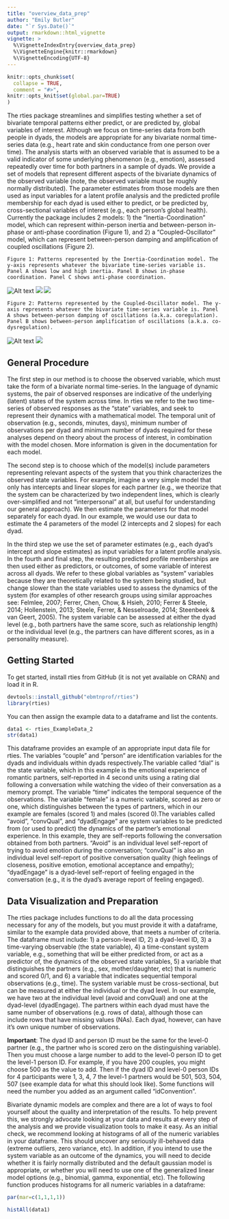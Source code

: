 ```yaml
---
title: "overview_data_prep"
author: "Emily Butler"
date: "`r Sys.Date()`"
output: rmarkdown::html_vignette
vignette: >
  %\VignetteIndexEntry{overview_data_prep}
  %\VignetteEngine{knitr::rmarkdown}
  %\VignetteEncoding{UTF-8}
---
```


```r
knitr::opts_chunk$set(
  collapse = TRUE,
  comment = "#>",
knitr::opts_knit$set(global.par=TRUE)
)
```

The rties package streamlines and simplifies testing whether a set of bivariate temporal patterns either predict, or are predicted by, global variables of interest. Although we focus on time-series data from both people in dyads, the models are appropriate for any bivariate normal time-series data (e.g., heart rate and skin conductance from one person over time). The analysis starts with an observed variable that is assumed to be a valid indicator of some underlying phenomenon (e.g., emotion), assessed repeatedly over time for both partners in a sample of dyads. We provide a set of models that represent different aspects of the bivariate dynamics of the observed variable (note, the observed variable must be roughly normally distributed). The parameter estimates from those models are then used as input variables for a latent profile analysis and the predicted profile membership for each dyad is used either to predict, or be predicted by, cross-sectional variables of interest (e.g., each person’s global health). Currently the package includes 2 models: 1) the “Inertia-Coordination” model, which can represent within-person inertia and between-person in-phase or anti-phase coordination (Figure 1), and 2) a “Coupled-Oscillator” model, which can represent between-person damping and amplification of coupled oscillations (Figure 2).
```
Figure 1: Patterns represented by the Inertia-Coordination model. The y-axis represents whatever the bivariate time-series variable is. Panel A shows low and high inertia. Panel B shows in-phase coordination. Panel C shows anti-phase coordination.
```
![Alt text](/Users/emily/Documents/Projects/R-TIES/rties/vignettes/Figures/inertia.png) ![](/Users/emily/Documents/Projects/R-TIES/rties/vignettes/Figures/inphase.png) ![](/Users/emily/Documents/Projects/R-TIES/rties/vignettes/Figures/antiphase.png)
```
Figure 2: Patterns represented by the Coupled-Oscillator model. The y-axis represents whatever the bivariate time-series variable is. Panel A shows between-person damping of oscillations (a.k.a. coregulation). Panel B shows between-person amplification of oscillations (a.k.a. co-dysregulation).
```
![Alt text](/Users/emily/Documents/Projects/R-TIES/rties/vignettes/Figures/coreg.png) ![](/Users/emily/Documents/Projects/R-TIES/rties/vignettes/Figures/codysreg.png) 


## General Procedure

The first step in our method is to choose the observed variable, which must take the form of a bivariate normal time-series. In the language of dynamic systems, the pair of observed responses are indicative of the underlying (latent) states of the system across time. In rties we refer to the two time-series of observed responses as the “state” variables, and seek to represent their dynamics with a mathematical model. The temporal unit of observation (e.g., seconds, minutes, days), minimum number of observations per dyad and minimum number of dyads required for these analyses depend on theory about the process of interest, in combination with the model chosen. More information is given in the documentation for each model.   

The second step is to choose which of the model(s) include parameters representing relevant aspects of the system that you think characterizes the observed state variables. For example, imagine a very simple model that only has intercepts and linear slopes for each partner (e.g., we theorize that the system can be characterized by two independent lines, which is clearly over-simplified and not “interpersonal” at all, but useful for understanding our general approach). We then estimate the parameters for that model separately for each dyad. In our example, we would use our data to estimate the 4 parameters of the model (2 intercepts and 2 slopes) for each dyad.  

In the third step we use the set of parameter estimates (e.g., each dyad’s intercept and slope estimates) as input variables for a latent profile analysis. In the fourth and final step, the resulting predicted profile memberships are then used either as predictors, or outcomes, of some variable of interest across all dyads. We refer to these global variables as “system” variables because they are theoretically related to the system being studied, but change slower than the state variables used to assess the dynamics of the system (for examples of other research groups using similar approaches see: Felmlee, 2007; Ferrer, Chen, Chow, & Hsieh, 2010; Ferrer & Steele, 2014; Hollenstein, 2013; Steele, Ferrer, & Nesselroade, 2014; Steenbeek & van Geert, 2005). The system variable can be assessed at either the dyad level (e.g., both partners have the same score, such as relationship length) or the individual level (e.g., the partners can have different scores, as in a personality measure).

## Getting Started

To get started, install rties from GitHub (it is not yet available on CRAN) and load it in R.
```r
devtools::install_github("ebmtnprof/rties")
library(rties)
```

You can then assign the example data to a dataframe and list the contents.
```r
data1 <- rties_ExampleData_2
str(data1)
```
This dataframe provides an example of an appropriate input data file for rties. The variables “couple” and ”person” are identification variables for the dyads and individuals within dyads respectively.The variable called “dial” is the state variable, which in this example is the emotional experience of romantic partners, self-reported in 4 second units using a rating dial following a conversation while watching the video of their conversation as a memory prompt. The variable “time” indicates the temporal sequence of the observations. The variable “female” is a numeric variable, scored as zero or one, which distinguishes between the types of partners, which in our example are females (scored 1) and males (scored 0).The variables called "avoid", “convQual”, and "dyadEngage" are system variables to be predicted from (or used to predict) the dynamics of the partner's emotional experience. In this example, they are self-reports following the conversation obtained from both partners. "Avoid" is an individual level self-report of trying to avoid emotion during the conversation; "convQual" is also an individual level self-report of positive conversation quality (high feelings of closeness, positive emotion, emotional acceptance and empathy); "dyadEngage" is a dyad-level self-report of feeling engaged in the conversation (e.g., it is the dyad's average report of feeling engaged). 

## Data Visualization and Preparation

The rties package includes functions to do all the data processing necessary for any of the models, but you must provide it with a dataframe, similar to the example data provided above, that meets a number of criteria. The dataframe must include: 1) a person-level ID, 2) a dyad-level ID, 3) a time-varying observable (the state variable), 4) a time-constant system variable, e.g., something that will be either predicted from, or act as a predictor of, the dynamics of the observed state variables, 5) a variable that distinguishes the partners (e.g., sex, mother/daughter, etc) that is numeric and scored 0/1, and 6) a variable that indicates sequential temporal observations (e.g., time). The system variable must be cross-sectional, but can be measured at either the individual or the dyad level. In our example, we have two at the individual level (avoid and convQual) and one at the dyad-level (dyadEngage). The partners within each dyad must have the same number of observations (e.g. rows of data), although those can include rows that have missing values (NAs). Each dyad, however, can have it's own unique number of observations.    

__Important__: The dyad ID and person ID must be the same for the level-0 partner (e.g., the partner who is scored zero on the distinguishing variable). Then you must choose a large number to add to the level-0 person ID to get the level-1 person ID. For example, if you have 200 couples, you might choose 500 as the value to add. Then if the dyad ID and level-0 person IDs for 4 participants were 1, 3, 4, 7 the level-1 partners would be 501, 503, 504, 507 (see example data for what this should look like). Some functions will need the number you added as an argument called “idConvention”.       

Bivariate dynamic models are complex and there are a lot of ways to fool yourself about the quality and interpretation of the results. To help prevent this, we strongly advocate looking at your data and results at every step of the analysis and we provide visualization tools to make it easy. As an initial check, we recommend looking at histograms of all of the numeric variables in your dataframe. This should uncover any seriously ill-behaved data (extreme outliers, zero variance, etc). In addition, if you intend to use the system variable as an outcome of the dynamics, you will need to decide whether it is fairly normally distributed and the default gaussian model is appropriate, or whether you will need to use one of the generalized linear model options (e.g., binomial, gamma, exponential, etc). The following function produces histograms for all numeric variables in a dataframe:

```r
par(mar=c(1,1,1,1))
```
```r
histAll(data1)
```